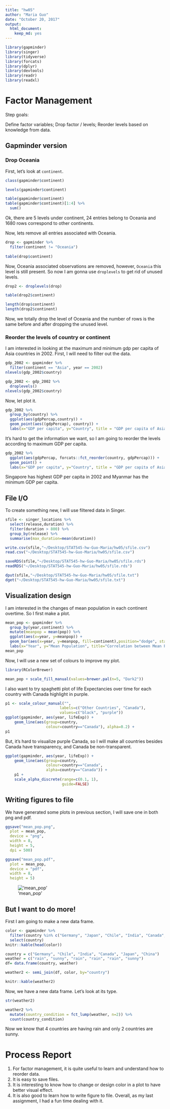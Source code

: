 ```yaml
---
title: "hw05"
author: "Maria Guo"
date: "October 20, 2017"
output: 
  html_document: 
    keep_md: yes
---
```

```r
library(gapminder)
library(singer)
library(tidyverse)
library(forcats)
library(dplyr)
library(devtools)
library(readr)
library(readxl)
```


# Factor Management
Step goals:

Define factor variables;
Drop factor / levels;
Reorder levels based on knowledge from data.

## Gapminder version
### Drop Oceania
First, let's look at `continent`.
```r
class(gapminder$continent)
```
```r
levels(gapminder$continent)
```
```r
table(gapminder$continent)
table(gapminder$continent)[1:4] %>%
  sum()
```
Ok, there are 5 levels under continent, 24 entries belong to Oceania and 1680 rows correspond to other continents.

Now, lets remove all entries associated with Oceania.
```r
drop <- gapminder %>%
  filter(continent != "Oceania")
  
table(drop$continent)
```
Now, Oceania associated observations are removed, however, `Oceania` this level is still present. So now I am gonna use `droplevels` to get rid of unused levels.
```r
drop2 <- droplevels(drop)

table(drop2$continent)
```
```r
length(drop$continent)
length(drop2$continent)
```
Now, we totally drop the level of Oceania and the number of rows is the same before and after dropping the unused level.

### Reorder the levels of country or continent
I am interested in looking at the maximum and minimum gdp per capita of Asia countries in 2002. First, I will need to filter out the data.


```r
gdp_2002 <- gapminder %>%
  filter(continent == "Asia", year == 2002)
nlevels(gdp_2002$country)
```
```r
gdp_2002 <- gdp_2002 %>%
  droplevels()
nlevels(gdp_2002$country)
```
Now, let plot it.

```r
gdp_2002 %>%
  group_by(country) %>%
  ggplot(aes(gdpPercap,country)) + 
  geom_point(aes((gdpPercap), country)) +
  labs(x="GDP per capita", y="Country", title = "GDP per capita of Asia Countries in 2002")
```
It's hard to get the information we want, so I am going to reorder the levels according to maximum GDP per capita.
```r
gdp_2002 %>%
  ggplot(aes(gdpPercap, forcats::fct_reorder(country, gdpPercap))) + 
  geom_point() +
  labs(x="GDP per capita", y="Country", title = "GDP per capita of Asia Countries in 2002")
```
Singapore has highest GDP per capita in 2002 and Myanmar has the minimum GDP per capita.


## File I/O
To create something new, I will use filtered data in Singer.

```r
sfile <- singer_locations %>% 
  select(release,duration) %>%
  filter(duration > 800) %>%
  group_by(release) %>% 
  summarise(max_duration=mean(duration))
```

```r
write.csv(sfile,"~/Desktop/STAT545-hw-Guo-Maria/hw05/sfile.csv")
read.csv("~/Desktop/STAT545-hw-Guo-Maria/hw05/sfile.csv")
```

```r
saveRDS(sfile,"~/Desktop/STAT545-hw-Guo-Maria/hw05/sfile.rds")
readRDS("~/Desktop/STAT545-hw-Guo-Maria/hw05/sfile.rds")
```


```r
dput(sfile,"~/Desktop/STAT545-hw-Guo-Maria/hw05/sfile.txt")
dget("~/Desktop/STAT545-hw-Guo-Maria/hw05/sfile.txt")
```

## Visualization design
I am interested in the changes of mean population in each continent overtime. So I first make a plot.
```r
mean_pop <- gapminder %>%
  group_by(year,continent) %>%
  mutate(meanpop = mean(pop)) %>%
  ggplot(aes(x=year, y=meanpop)) +
  geom_bar(aes(x=year, y=meanpop, fill=continent),position="dodge", stat="identity") +
  labs(x="Year", y="Mean Population", title="Correlation between Mean Population and Year \n in Each Continent")
mean_pop
```

Now, I will use a new set of colours to improve my plot.
```r
library(RColorBrewer)
```

```r
mean_pop + scale_fill_manual(values=brewer.pal(n=5, "Dark2"))
```

I also want to try spaghetti plot of life Expectancies over time for each country with Canada highlight in purple.
```r
p1 <- scale_colour_manual("", 
                        labels=c("Other Countries", "Canada"),
                        values=c("black", "purple"))
ggplot(gapminder, aes(year, lifeExp)) +
    geom_line(aes(group=country,
                  colour=country=="Canada"), alpha=0.2) +
p1
```
But, it's hard to visualize purple Canada, so I will make all countries besides Canada have transparency, and Canada be non-transparent.

```r
ggplot(gapminder, aes(year, lifeExp)) +
    geom_line(aes(group=country,
                  colour=country=="Canada",
                  alpha=country=="Canada")) +
    p1 +
    scale_alpha_discrete(range=c(0.1, 1),
                         guide=FALSE)
```

## Writing figures to file

We have generated some plots in previous section, I will save one in both png and pdf.

```r
ggsave("mean_pop.png",
  plot = mean_pop, 
  device = "png",
  width = 8, 
  height = 5,
  dpi = 500)

ggsave("mean_pop.pdf", 
  plot = mean_pop,
  device = "pdf",
  width = 8,
  height = 5)
```

!['mean_pop'](mean_pop.png)


## But I want to do more!
First I am going to make a new data frame.

```r
color <- gapminder %>% 
  filter(country %in% c("Germany", "Japan", "Chile", "India", "Canada", "China")) %>% 
  select(country)
knitr::kable(head(color))
```


```r
country = c("Germany", "Chile", "India", "Canada", "Japan", "China")
weather = c("rain", "sunny", "rain", "rain", "rain", "sunny")
df= data.frame(country, weather)
```

```r
weather2 <- semi_join(df, color, by="country")
```

```r
knitr::kable(weather2)
```
Now, we have a new data frame. Let's look at its type.
```r
str(weather2)
```

```r
weather2 %>%
  mutate(country_condition = fct_lump(weather, n=2)) %>%
  count(country_condition)
```
Now we know that 4 countries are having rain and only 2 countries are sunny.


# Process Report
1. For factor management, it is quite useful to learn and understand how to reorder data.
2. It is easy to save files.
3. It is interesting to know how to change or design color in a plot to have better visual effect.
4. It is also good to learn how to write figure to file.
Overall, as my last assignment, I had a fun time dealing with it.
